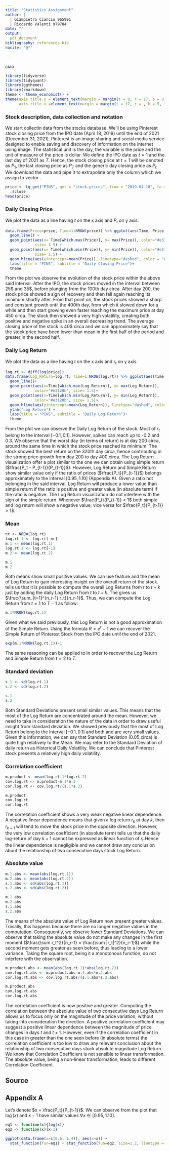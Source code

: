 ```yaml
---
title: "Statistics Assignment"
author: |
  | Giampietro Ciancio 965991 
  | Riccardo Valenti 979784        
date: ""
output: 
  pdf_document
bibliography: references.bib
nocite: '@*'

---
```

ciao
```r
library(tidyverse)
library(tidyquant)
library(ggthemes)
library(rmarkdown)
theme <- theme_economist() + 
theme(axis.title.y = element_text(margin = margin(t = 0, r = 17, b = 0, l = 5)), 
      axis.title.x =element_text(margin = margin(t = 17, r = , b = 5, l = 0)))
```

### Stock description, data collection and notation
We start collectin data from the \texttt{tidyquant} stocks database. We'll be using Pinterest stock closing price from the IPO date (April 18, 2019) until the end of 2021 (December 31, 2021). Pinterest is an image sharing and social media service designed to enable saving and discovery of information on the internet using image. 
The statistical unit is the day, the variable is the price and the unit of measure of the price is dollar.
We define the IPO date as $t=1$ and the last day of 2021 as $T$. Hence, the stock closing price at $t=1$ will be denoted as $P_1$, the last closing price as $P_T$ and the generic day closing price as $P_t$.
We download the data and pipe it to extrapolate only the \texttt{close} column which we assign to vector \texttt{price}.



```r
price <- tq_get("PINS", get = "stock.prices", from = "2019-04-18", to = "2021-12-31") %>% 
  .$close
head(price)
```

### Daily Closing Price
We plot the data as a line having $t$ on the x axis and $P_t$ on y axis. 

```r
data.frame(Price=price, Time=1:NROW(price)) %>% ggplot(aes(Time, Price)) +
  geom_line() + 
  geom_point(aes(x= Time[which.max(Price)], y= max(Price)), color="#e3120b",
             size= 1.5) +
  geom_point(aes(x= Time[which.min(Price)], y= min(Price)), color="#e3120b",
             size= 1.5) +
  geom_hline(aes(yintercept=mean(Price)), linetype="dashed", color = "#e3120b") + 
  labs(title = "PINS", subtitle = "Daily Closing Price")+
  theme
```

From the plot we observe the evolution of the stock price within the above said interval. After the IPO, the stock prices moved in the interval between 25\$ and 35\$, before plunging from the 100th day circa. After day 200, the stock price showed a sign of recovery and then fell again reaching its minimum shortly after. From that point on, the stock prices showed a sharp and constant growth until the 400th day, from which it slowed down for a while and then start growing even faster reaching the maximum price at day 450 circa. The stock then showed a very high volatility, creating both positive and negative spike in an overall decreasing trend. 
The average closing price of the stock is 40\$ circa and we can approximately say that the stock price have been lower than mean in the first half of the period and greater in the second half.

### Daily Log Return
We plot the data as a line having $t$ on the x axis and $r_t$ on y axis. 

```r
log.rt <- diff(log(price))
data.frame(Log_Return=log.rt, Time=1:NROW(log.rt)) %>% ggplot(aes(Time, Log_Return))+ 
  geom_line()+ 
  geom_point(aes(x=Time[which.max(Log_Return)], y= max(Log_Return)), 
             color="#e3120b", size= 1.5)+
  geom_point(aes(x=Time[which.min(Log_Return)], y= min(Log_Return)), 
             color="#e3120b", size= 1.5)+ 
  geom_hline(aes(yintercept=mean(Log_Return)), linetype="dashed", color = "#e3120b")+
  ylab("Log Return") +
  labs(title = "PINS", subtitle = "Daily Log Return")+
  theme


```

From the plot we can observe the Daily Log Return of the stock. Most of $r_t$ belong to the interval $[-0.1, 0.1]$. However, spikes can reach up to -0.2 and 0.3. We observe that the worst day (in terms of return) is at day 200 circa, around the same time in which the stock price reached its minimum. The stock showed the best return on the 320th day circa, hence contributing in the strong price growth from day 200 to day 400 circa. 
The Log Return visualization offer a plot similar to the one we can obtain using simple return ($\frac{P_t - P_{t-1}}{P_{t-1}}$). However, Log Return and Simple Return show similar value only if the ratio of prices ($\frac{P_t}{P_{t-1}}$) belongs approximately to the interval $[0.95, 1.10]$ (Appendix A). Given a ratio not belonging in the said interval, Log Return will produce a lower value than simple return if the ratio is positive and greater value (in absolute term) if the ratio is negative. 
The Log Return visualization do not interfere with the sign of the simple return. Whenever $\frac{P_t}{P_{t-1}} < 1$ both simple and log return will show a negative value; vice versa for  $\frac{P_t}{P_{t-1}} > 1$.


### Mean

```r
nr <- NROW(log.rt)
log.rt.1 <- log.rt[-nr]
m.1 <- mean(log.rt.1)
log.rt.2 <- log.rt[-1]
m.2 <- mean(log.rt.2)
```
```r
m.1
m.2
```
Both means show small positive values. We can use \textit{Time Additivity} feature and the mean of Log Return to gain interesting insight on the overall return of the stock. \textit{Time Additivity} tells us that it is possible to compute the overall Log Returns from $t$ to $t+k$ just by adding the daily Log Return from $t$ to $t+k$. The \texttt{m.1} gives us $\frac{\sum_{t=1}^{n_r-1} r_t}{n_r-1}$. Thus, we can compute the Log Return from $t=1$ to $T-1$ as follow:
```r
m.1*NROW(log.rt.1)

```
Given what we said previously, this Log Return is not a good approximation of the Simple Return. Using the formula $R=e^{r}-1$ we can recover the Simple Return of Pinterest Stock from the IPO date until the end of 2021.
```r
exp(m.1*NROW(log.rt.1))-1
```
The same reasoning can be applied to \texttt{m.2} in order to recover the Log Return and Simple Return from $t=2$ to $T$.

### Standard deviation
```r
s.1 <- sd(log.rt.1)
s.2 <- sd(log.rt.2)

```
```r
s.1
s.2

```
Both Standard Deviations present small similar values. This means that the most of the Log Return are concentrated around the mean. However, we need to take in consideration the nature of the data in order to draw useful insight from standard deviation. We showed previously that the most of Log Return belong to the interval $[-0.1, 0.1]$ and both \texttt{m.1} and \texttt{m.2} are very small values. Given this information, we can say that Standard Deviation (0.05 circa) is quite high relatively to the Mean. We may refer to the Standard Deviation of daily return as Historical Daily Volatility. We can conclude that Pinterest stock presents a relatively high daily volatility.


### Correlation coefficient

```r
m.product <- mean(log.rt.1*log.rt.2)
cov.log.rt <- m.product-m.1*m.2
cor.log.rt <- cov.log.rt/(s.1*s.2)

```
```r
m.product
cov.log.rt
cor.log.rt
```

The correlation coefficient shows a very weak negative linear dependence. A negative linear dependence means that given a log return $r_k$ at day $k$, then $r_{k+1}$ will tend to move the stock price in the opposite direction. However, the very low correlation coefficient (in absolute term) tells us that the daily log-return of day $k+1$ cannot be expressed as linear function of $r_t$.Hence the linear dependence is negligible and we cannot draw any conclusion about the relationship of two consecutive days stock Log Return.

### Absolute value
```r
m.1.abs <- mean(abs(log.rt.1))
m.2.abs <- mean(abs(log.rt.2))
s.1.abs <- sd(abs(log.rt.1))
s.2.abs <- sd(abs(log.rt.2))

```
```r
m.1.abs 
m.2.abs 
s.1.abs 
s.2.abs 
```
The means of the absolute value of Log Return now present greater values. Trivially, this happens because there are no longer negative values in the computation. Consequently, we observe lower Standard Deviations. We can observe that taking the absolute value do not make any changes in the first moment ($\frac{\sum r_t^2}{n_r-1} = \frac{\sum |r_t|^2}{n_r-1}$) while the second moment gets greater as seen before, thus leading to a lower variance. Taking the square root, being it a monotonous function, do not interfere with the observation. 

```r
m.product.abs <- mean(abs(log.rt.1)*abs(log.rt.2))
cov.log.rt.abs <- m.product.abs-m.1.abs*m.2.abs
cor.log.rt.abs <- cov.log.rt.abs/(s.1.abs*s.2.abs)
```


```r
m.product.abs
cov.log.rt.abs
cor.log.rt.abs
```

The correlation coefficient is now positive and greater. Computing the correlation between the absolute value of two consecutive days Log Return allows us to focus only on the magnitude of the price variation, without taking into consideration the direction. A positive correlation coefficient may suggest a positive linear dependence between the magnitude of price changes in days $t$ and $t+1$. However, even if the correlation coefficient in this case in greater than the one seen before (in absolute terms) the correlation coefficient is too low to draw any relevant conclusion about the relationship of two consecutive days stock absolute magnitude Log Return.
We know that Correlation Coefficient is not sensible to linear transformation. The absolute value, being a non-linear transformation, leads to different Correlation Coefficient.

## Source
<div id="refs"></div>


## Appendix A
Let's denote $x = \frac{P_t}{P_{t-1}}$. We can observe from the plot that $\log(x)$ and $x-1$ have similar values $\forall x \in [0.95, 1.10]$.

```r
eq1 <- function(x){log(x)}
eq2 <- function(x){x-1}

```
```r
ggplot(data.frame(x=c(0.6, 1.4)), aes(x=x)) + 
  stat_function(fun=eq1) + stat_function(fun=eq2, size=1.2, linetype = "dashed" ) + scale_y_continuous(limits = c(-0.5, 0.5)) + scale_x_continuous(breaks = seq(0.5, 1.5, 0.1)) + ylab(label = "Log / Simple Return") +theme

```